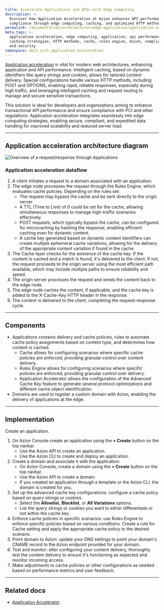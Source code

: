 ```yaml
---
title: Accelerate Applications and APIs with Edge Computing
description: >-
  Discover how Application Acceleration at Azion enhances API performance and
  compliance through edge computing, caching, and optimized HTTP methods.
permalink: /documentation/architectures/edge-application/application-acceleration/
meta_tags: >-
  application acceleration, edge computing, application, api performance,
  caching strategies, HTTP methods, cache, rules engine, Azion, compliance
  and security
namespace: docs_arch_application_acceleration
---
```


[Application acceleration](https://www.azion.com/en/solutions/application-acceleration/) is vital for modern web architectures, enhancing application and API performance. Intelligent caching, based on dynamic identifiers like query strings and cookies, allows for tailored content delivery. Special configurations handle various HTTP methods, including POST and OPTIONS, enabling rapid, reliable responses, especially during high traffic, and leveraging intelligent caching and request routing to manage and secure sensitive transactions.

This solution is ideal for developers and organizations aiming to enhance transactional API performance and ensure compliance with PCI and other regulations. Application acceleration integrates seamlessly into edge computing strategies, enabling secure, compliant, and expedited data handling for improved scalability and reduced server load.

---

## Application acceleration architecture diagram

![Overview of a request/response through Applications](/assets/docs/images/uploads/app-acceleration-arch.png?v=2)

### Application acceleration dataflow

1. A client initiates a request to a domain associated with an application.
2. The edge node processes the request through the Rules Engine, which evaluates cache policies. Depending on the rules set:
    - The request may bypass the cache and be sent directly to the origin server.
    - A TTL (Time to Live) of *0* could be set for the cache, allowing simultaneous responses to manage high-traffic scenarios effectively.
    - POST requests, which typically bypass the cache, can be configured for microcaching by hashing the response, enabling efficient caching even for dynamic content.
    - A cache key generated based on dynamic content identifiers can create multiple ephemeral cache variations, allowing for the delivery of the appropriate content variation if found in the cache.
3. The Cache layer checks for the existence of the cache key. If the content is cached and a match is found, it's delivered to the client. If not, the request proceeds to the origin server using the most efficient path available, which may include multiple paths to ensure reliability and speed.
4. The origin server processes the request and sends the content back to the edge node.
5. The edge node caches the content, if applicable, and the cache key is added to the X-Cache-Key HTTP header in the response.
6. The content is delivered to the client, completing the request-response cycle.

---

## Components

- Applications contains delivery and cache policies, rules to automate cache policy assignments based on content type, and determines how content is cached.
    - Cache allows for configuring scenarios where specific cache policies are enforced, providing granular control over content delivery.
    - Rules Engine allows for configuring scenarios where specific policies are enforced, providing granular control over delivery.
    - Application Accelerator allows the configuration of the Advanced Cache Key feature to generate several protocol optimizations and different cache object identification.
- Domains are used to register a custom domain with Azion, enabling the delivery of applications at the edge.

---

## Implementation

Create an application.
1. On Azion Console create an application using the **+ Create** button on the top navbar.
    - Use the Azion API to create an application.
    - Use the Azion CLI to create and deploy an application.
2.  Create a domain and associate it with the application: 
    - On Azion Console, create a domain using the **+ Create** button on the top navbar.
    - Use the Azion API to create a domain.
    - If you created an application through a template or the Azion CLI, the domain is created for you.
3. Set up the advanced cache key configurations: configure a cache policy based on query strings or cookies.
    - Select the **Allowlist**, **Blocklist**, or **All Variations** options.
    - List the query strings or cookies you want to either differentiate or not within the cache key.
4. Enforce cache policies in specific scenarios: use Rules Engine to enforce specific policies based on various conditions. Create a rule for Cache setting and apply the appropriate cache policy to the desired scenario.
5. Point domain to Azion: update your DNS settings to point your domain's CNAME record to the Azion endpoint provided for your domain.
6. Test and monitor: after configuring your content delivery, thoroughly test the content delivery to ensure it's functioning as expected and monitor incoming access.
7. Make adjustments to cache policies or other configurations as needed based on performance metrics and user feedback.

---

## Related docs

- [Application Accelerator](/en/documentation/products/build/edge-application/application-accelerator/).
